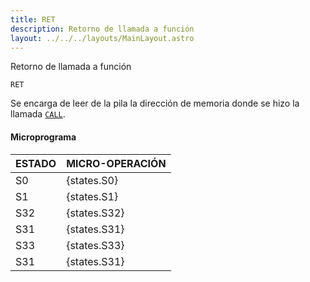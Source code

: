 ```yaml
---
title: RET
description: Retorno de llamada a función
layout: ../../../layouts/MainLayout.astro
---
```


Retorno de llamada a función

```
RET
```

Se encarga de leer de la pila la dirección de memoria donde se hizo la llamada [`CALL`](/es/operations/CALL).

#### Microprograma
| ESTADO | MICRO-OPERACIÓN |
|:-------|:----------|
| S0 | {states.S0} |
| S1 | {states.S1} |
| S32 | {states.S32} |
| S31 | {states.S31} |
| S33 | {states.S33} |
| S31 | {states.S31} |